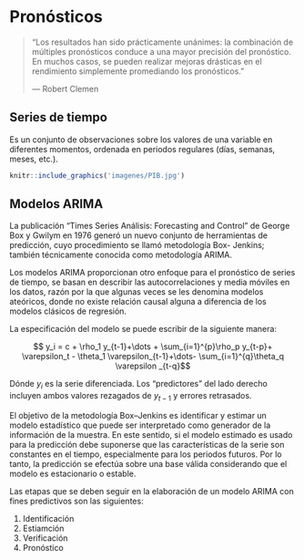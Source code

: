 # Pronósticos

> "Los resultados han sido prácticamente unánimes: la combinación de múltiples pronósticos conduce a una mayor precisión del pronóstico. En muchos casos, se pueden realizar mejoras drásticas en el rendimiento simplemente promediando los pronósticos."
>
> --- Robert Clemen


## Series de tiempo

Es un conjunto de observaciones sobre los valores de una variable en diferentes momentos, ordenada en periodos regulares (días, semanas, meses, etc.).


```{r, echo=FALSE, fig.cap='Producto Interno Bruto de Bolivia', out.width='80%', fig.asp=.75, fig.align='center'}
knitr::include_graphics('imagenes/PIB.jpg')
```



## Modelos ARIMA

La publicación “Times Series Análisis: Forecasting and Control” de George Box y Gwilym en 1976 generó un nuevo conjunto de herramientas de predicción, cuyo procedimiento se llamó metodología Box- Jenkins; también técnicamente conocida como metodología ARIMA.

Los modelos ARIMA proporcionan otro enfoque para el pronóstico de series de tiempo, se basan en describir las autocorrelaciones y media móviles en los datos, razón por la que algunas veces se les denomina modelos ateóricos, donde no existe relación causal alguna a diferencia de los modelos clásicos de regresión.

La especificación del modelo se puede escribir de la siguiente manera:

$$ y_i = c + \rho_1 y_{t-1}+\dots + \sum_{i=1}^{p}\rho_p y_{t-p}+ \varepsilon_t - \theta_1 \varepsilon_{t-1}+\dots- \sum_{i=1}^{q}\theta_q \varepsilon _{t-q}$$

Dónde $y_i$ es la serie diferenciada. Los "predictores" del lado derecho incluyen ambos valores rezagados de $y_{t-1}$ y errores retrasados.

El objetivo de la metodología Box–Jenkins es identificar y estimar un modelo estadístico que puede ser interpretado como generador de la información de la muestra. En este sentido, si el modelo estimado es usado para la predicción debe suponerse que las características de la serie son constantes en el tiempo, especialmente para los periodos futuros. Por lo tanto, la predicción se efectúa sobre una base válida considerando que el modelo es estacionario o estable.

Las etapas que se deben seguir en la elaboración de un modelo ARIMA con fines predictivos son las siguientes:

1. Identificación 
2. Estiamción
3. Verificación
4. Pronóstico

